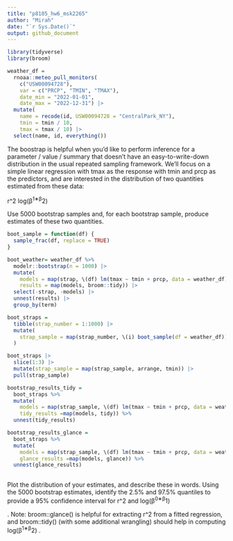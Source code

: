 ```yaml
---
title: "p8105_hw6_msk2265"
author: "Mirah"
date: "`r Sys.Date()`"
output: github_document
---
```


```r
library(tidyverse)
library(broom)
```


```r
weather_df = 
  rnoaa::meteo_pull_monitors(
    c("USW00094728"),
    var = c("PRCP", "TMIN", "TMAX"), 
    date_min = "2022-01-01",
    date_max = "2022-12-31") |>
  mutate(
    name = recode(id, USW00094728 = "CentralPark_NY"),
    tmin = tmin / 10,
    tmax = tmax / 10) |>
  select(name, id, everything())

```


The boostrap is helpful when you’d like to perform inference for a parameter / value / summary that doesn’t have an easy-to-write-down distribution in the usual repeated sampling framework. We’ll focus on a simple linear regression with tmax as the response with tmin and prcp as the predictors, and are interested in the distribution of two quantities estimated from these data:

r^2
log(β^1∗β^2)

Use 5000 bootstrap samples and, for each bootstrap sample, produce estimates of these two quantities.
```r
boot_sample = function(df) {
  sample_frac(df, replace = TRUE)
}
```

```r
boot_weather= weather_df %>% 
  modelr::bootstrap(n = 1000) |> 
  mutate(
    models = map(strap, \(df) lm(tmax ~ tmin + prcp, data = weather_df) ),
    results = map(models, broom::tidy)) |> 
  select(-strap, -models) |> 
  unnest(results) |> 
  group_by(term) 
```


```r
boot_straps = 
  tibble(strap_number = 1:1000) |> 
  mutate(
    strap_sample = map(strap_number, \(i) boot_sample(df = weather_df))
  )

boot_straps |> 
  slice(1:3) |> 
  mutate(strap_sample = map(strap_sample, arrange, tmin)) |> 
  pull(strap_sample)
```


```r
bootstrap_results_tidy = 
  boot_straps %>%  
  mutate(
    models = map(strap_sample, \(df) lm(tmax ~ tmin + prcp, data = weather_df)),
    tidy_results =map(models, tidy)) %>% 
  unnest(tidy_results)

bootstrap_results_glance = 
  boot_straps %>%  
  mutate(
    models = map(strap_sample, \(df) lm(tmax ~ tmin + prcp, data = weather_df)),
    glance_results =map(models, glance)) %>% 
  unnest(glance_results)
  
```

Plot the distribution of your estimates, and describe these in words. Using the 5000 bootstrap estimates, identify the 2.5% and 97.5% quantiles to provide a 95% confidence interval for r^2
 and log(β^0∗β^1)
 
. Note: broom::glance() is helpful for extracting r^2
 from a fitted regression, and broom::tidy() (with some additional wrangling) should help in computing log(β^1∗β^2)
.
